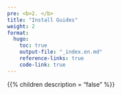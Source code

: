 ```yaml
---
pre: <b>2. </b>
title: "Install Guides"
weight: 2
format:
  hugo:
    toc: true
    output-file: "_index.en.md"
    reference-links: true
    code-link: true
---
```


{{% children description = "false" %}}